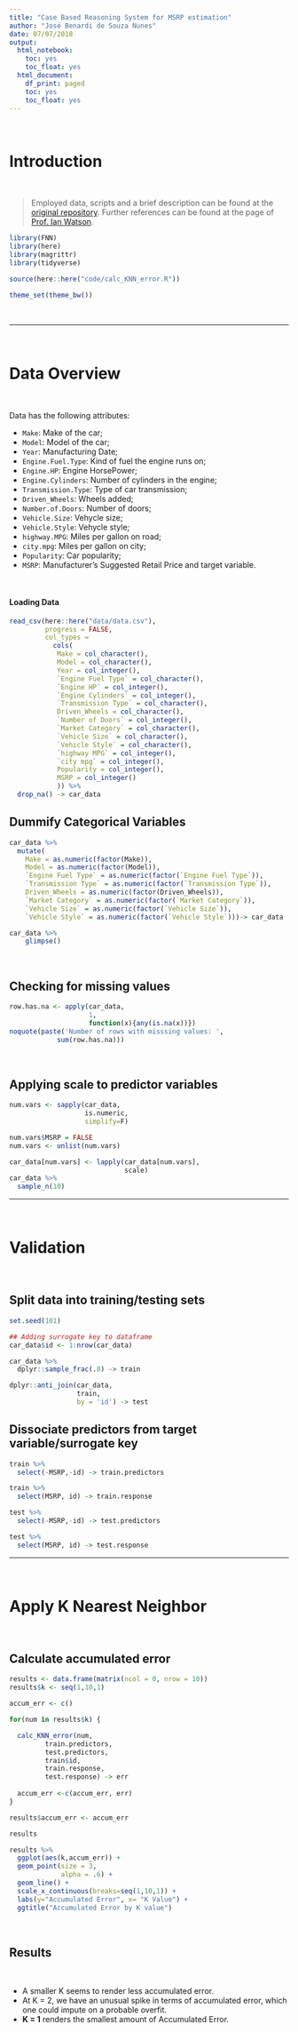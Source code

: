 ```yaml
---
title: "Case Based Reasoning System for MSRP estimation"
author: "José Benardi de Souza Nunes"
date: 07/07/2018
output:
  html_notebook:
    toc: yes
    toc_float: yes
  html_document:
    df_print: paged
    toc: yes
    toc_float: yes
---
```


<br>

# Introduction

<br>

> Employed data, scripts and a brief description can be found at the [original repository](https://github.com/Benardi/CBRSystem). Further references can be found at
the page of [Prof. Ian Watson](https://www.cs.auckland.ac.nz/~ian/CBR/).

```r
library(FNN)
library(here)
library(magrittr)
library(tidyverse)

source(here::here("code/calc_KNN_error.R"))

theme_set(theme_bw())
```

<br>

***

<br>

# Data Overview

<br>

Data has the following attributes:

- `Make`: Make of the car;
- `Model`: Model of the car;
- `Year`: Manufacturing Date;
- `Engine.Fuel.Type`: Kind of fuel the engine runs on;
- `Engine.HP`: Engine HorsePower;
- `Engine.Cylinders`: Number of cylinders in the engine;
- `Transmission.Type`: Type of car transmission;
- `Driven_Wheels`: Wheels added;
- `Number.of.Doors`: Number of doors;
- `Vehicle.Size`: Vehycle size;
- `Vehicle.Style`: Vehycle style;
- `highway.MPG`: Miles per gallon on road;
- `city.mpg`: Miles per gallon on city;
- `Popularity`: Car popularity;
- `MSRP`: Manufacturer's Suggested Retail Price and target variable.

<br>

#### Loading Data

```r
read_csv(here::here("data/data.csv"),
         progress = FALSE, 
         col_types =
           cols(
            Make = col_character(),
            Model = col_character(),
            Year = col_integer(),
            `Engine Fuel Type` = col_character(),
            `Engine HP` = col_integer(),
            `Engine Cylinders` = col_integer(),
            `Transmission Type` = col_character(),
            Driven_Wheels = col_character(),
            `Number of Doors` = col_integer(),
            `Market Category` = col_character(),
            `Vehicle Size` = col_character(),
            `Vehicle Style` = col_character(),
            `highway MPG` = col_integer(),
            `city mpg` = col_integer(),
            Popularity = col_integer(),
            MSRP = col_integer()
            )) %>% 
  drop_na() -> car_data 
```

## Dummify Categorical Variables 

```r
car_data %>%
  mutate(
    Make = as.numeric(factor(Make)),
    Model = as.numeric(factor(Model)),
    `Engine Fuel Type` = as.numeric(factor(`Engine Fuel Type`)),
    `Transmission Type` = as.numeric(factor(`Transmission Type`)),
    Driven_Wheels = as.numeric(factor(Driven_Wheels)),
    `Market Category` = as.numeric(factor(`Market Category`)),
    `Vehicle Size` = as.numeric(factor(`Vehicle Size`)),
    `Vehicle Style` = as.numeric(factor(`Vehicle Style`)))-> car_data 

car_data %>% 
    glimpse()
```

<br>

## Checking for missing values

```r
row.has.na <- apply(car_data, 
                    1,
                    function(x){any(is.na(x))})
noquote(paste('Number of rows with misssing values: ',
            sum(row.has.na)))
```

<br>

## Applying scale to predictor variables

```r

num.vars <- sapply(car_data,
                   is.numeric, 
                   simplify=F)

num.vars$MSRP = FALSE
num.vars <- unlist(num.vars)

car_data[num.vars] <- lapply(car_data[num.vars],
                             scale)
car_data %>% 
  sample_n(10)
```

***

<br>

# Validation

<br>

## Split data into training/testing sets 

```r
set.seed(101)

## Adding surrogate key to dataframe
car_data$id <- 1:nrow(car_data)

car_data %>% 
  dplyr::sample_frac(.8) -> train

dplyr::anti_join(car_data, 
                 train, 
                 by = 'id') -> test
```

## Dissociate predictors from target variable/surrogate key

```r
train %>% 
  select(-MSRP,-id) -> train.predictors

train %>% 
  select(MSRP, id) -> train.response

test %>% 
  select(-MSRP,-id) -> test.predictors

test %>% 
  select(MSRP, id) -> test.response
```

***

<br>

# Apply K Nearest Neighbor

<br>

## Calculate accumulated error

```r
results <- data.frame(matrix(ncol = 0, nrow = 10))
results$k <- seq(1,10,1)

accum_err <- c()

for(num in results$k) {

  calc_KNN_error(num,
         train.predictors,
         test.predictors,
         train$id,
         train.response,
         test.response) -> err
  
  accum_err <-c(accum_err, err)
}

results$accum_err <- accum_err

results
```

```r
results %>%
  ggplot(aes(k,accum_err)) +
  geom_point(size = 3,
             alpha = .6) + 
  geom_line() +
  scale_x_continuous(breaks=seq(1,10,1)) +
  labs(y="Accumulated Error", x= "K Value") +
  ggtitle("Accumulated Error by K value")
```

<br>

## Results

<br>

* A smaller K seems to render less accumulated error.
* At K = 2, we have an unusual spike in terms of accumulated error, which one could impute on a probable overfit. 
* **K = 1** renders the smallest amount of Accumulated Error.

